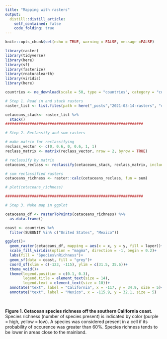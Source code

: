 ```yaml
---
title: "Mapping with rasters"
output:
  distill::distill_article:
    self_contained: false
    code_folding: true
---
```



```r
knitr::opts_chunk$set(echo = TRUE, warning = FALSE, message =FALSE)

library(raster)
library(tidyverse)
library(here)
library(sf)
library(fasterize)
library(rnaturalearth)
library(viridis)
library(here)

countries <- ne_download(scale = 50, type = "countries", category = "cultural", returnclass = "sf") 
```

```r
# Step 1. Read in and stack rasters
raster_list <- list.files(path = here("_posts","2021-03-14-rasters", "ca_cetaceans"), pattern='.tif', all.files=TRUE, full.names=TRUE)

cetaceans_stack<- raster_list %>% 
  stack()
##############################################################

# Step 2. Reclassify and sum rasters

# make matrix for reclassifying
reclass_vector <- c(0, 0.6, 0, 0.6, 1, 1)
reclass_matrix <- matrix(reclass_vector, nrow = 2, byrow = TRUE)

# reclassify by matrix
cetaceans_reclass <- reclassify(cetaceans_stack, reclass_matrix, include.lowest = TRUE)

# sum reclassified rasters
cetaceans_richness <- raster::calc(cetaceans_reclass, fun = sum)

# plot(cetaceans_richness)

##############################################################

# Step 3. Make map in ggplot

cetaceans_df <- rasterToPoints(cetaceans_richness) %>% 
  as.data.frame()

coast <- countries %>% 
  filter(SUBUNIT %in% c("United States", "Mexico"))

ggplot()+
  geom_raster(cetaceans_df, mapping = aes(x = x, y = y, fill = layer))+
  scale_fill_viridis(option = "magma", direction = -1, begin = 0.2)+
  labs(fill = "Species\nRichness")+
  geom_sf(data = coast, fill = "grey")+
  coord_sf(xlim = c(-123, -115), ylim = c(31.5, 35.6))+
  theme_void()+
  theme(legend.position = c(0.1, 0.3),
        legend.title = element_text(size = 14),
        legend.text = element_text(size = 10))+
  annotate("text", label = "California", x = -117, y = 34.9, size = 5)+
  annotate("text", label = "Mexico", x = -115.9, y = 32.1, size = 5)
  
  
```

**Figure 1. Cetacean species richness off the southern California coast.** Species richness (number of species present) is indicated by color (purple = high, yellow = low). A species was considered present in a cell if its probability of occurence was greater than 60%. Species richness tends to be lower in areas close to the mainland.







